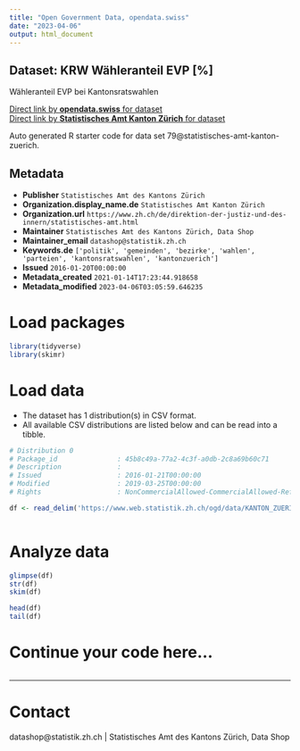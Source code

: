 ```yaml
---
title: "Open Government Data, opendata.swiss"
date: "2023-04-06"
output: html_document
---
```


## Dataset: KRW Wähleranteil EVP [%]

Wähleranteil EVP bei Kantonsratswahlen

[Direct link by **opendata.swiss** for dataset](https://opendata.swiss/de/dataset/krw-wahleranteil-evp)<br>
[Direct link by **Statistisches Amt Kanton Zürich** for dataset](https://www.zh.ch/de/politik-staat/gemeinden/gemeindeportraet.html)

Auto generated R starter code for data set 79@statistisches-amt-kanton-zuerich.

## Metadata

- **Publisher** `Statistisches Amt des Kantons Zürich`
- **Organization.display_name.de** `Statistisches Amt Kanton Zürich`
- **Organization.url** `https://www.zh.ch/de/direktion-der-justiz-und-des-innern/statistisches-amt.html`
- **Maintainer** `Statistisches Amt des Kantons Zürich, Data Shop`
- **Maintainer_email** `datashop@statistik.zh.ch`
- **Keywords.de** `['politik', 'gemeinden', 'bezirke', 'wahlen', 'parteien', 'kantonsratswahlen', 'kantonzuerich']`
- **Issued** `2016-01-20T00:00:00`
- **Metadata_created** `2021-01-14T17:23:44.918658`
- **Metadata_modified** `2023-04-06T03:05:59.646235`


# Load packages

```r

library(tidyverse)
library(skimr)

```

# Load data

-   The dataset has 1 distribution(s) in CSV format.
-   All available CSV distributions are listed below and can be read into a tibble.

```r

# Distribution 0
# Package_id               : 45b8c49a-77a2-4c3f-a0db-2c8a69b60c71
# Description              : 
# Issued                   : 2016-01-21T00:00:00
# Modified                 : 2019-03-25T00:00:00
# Rights                   : NonCommercialAllowed-CommercialAllowed-ReferenceRequired

df <- read_delim('https://www.web.statistik.zh.ch/ogd/data/KANTON_ZUERICH_115.csv')



```

# Analyze data

```r

glimpse(df)
str(df)
skim(df)

head(df)
tail(df)

```

# Continue your code here...

```r

```

------------------------------------------------------------------------

# Contact

datashop@statistik.zh.ch | Statistisches Amt des Kantons Zürich, Data Shop

